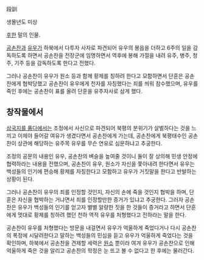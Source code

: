 段訓

생몰년도 미상

[[후한]] 말의 인물.

[[공손찬]]과 [[유우(삼국지)|유우]]가 하북에서 다투자 사자로 파견되어 유우의 봉읍을 더하고 6주의 일을 감독하도록 하면서 공손찬을 전장군에 임명하면서 역후에 봉해 가절을 내려 유주, 병주, 청주, 기주 등을 감독하도록 한다고 전했다.

그러나 공손찬이 유우가 원소 등과 함께 황제를 칭하려 한다고 모함하면서 단훈은 공손찬에게 협박당했고 공손찬이 유우에게 천자를 자칭했다는 죄를 씌워 참수했으며, 유우를 죽인 후에는 공손찬이 표를 올려 단훈을 유주자사로 삼게 했다.

== 창작물에서 ==
[[삼국지를 품다]]에서는 조정에서 사신으로 파견되어 북평의 분위기가 살벌하다는 것을 느끼고 이제야 들어갈 여유가 생겼다면서 공손찬에게 가는데, 공손찬에게 북평태수인 공손찬이 상관에 해당하는 유주목 유우를 무슨 연유로 심문하냐고 추궁한다.

조정의 공문의 내용인 유우, 공손찬의 벼슬을 높여줄 것이니 둘이 잘 상의해 민생 안정에 협력하라는 내용을 전했으며, 공손찬이 유우, 원소가 자신을 쫓아내려 한다면서 유우는 백성들의 인기에 편승해 황제를 자칭한다고 모함하고 유우가 거짓말을 한다고 반발하는 상황이 된다.

그러나 공손찬이 유우의 죄를 인정할 것인지, 자신의 손에 죽을 것인지 협박을 하며, 단훈은 자신을 협박하는 거냐면서 죄를 인정할만한 증거가 있냐고 추궁한다. 그러자 공손찬은 유우가 백성들의 인기를 얻고자 별별 알량한 짓을 한 것들이 증거라고 하면서 단훈에게 멋대로 황제를 칭하려 했던 천하 역적 유우를 처형했다고 전하라는 말을 한다.

공손찬이 유우를 처형했다는 방문을 내걸면서 유우가 억울하게 죽었다거나 다시 공손찬의 폭정에 시달려한다고 말하는 백성들의 민심을 듣고 유우가 억울하게 죽었다는 것을 확인하며, 하북에서 공손찬을 견제할 세력은 [[원소]] 뿐이라 여겨 유우가 공손찬으로 인해 억울하게 죽은 것을 알리고 공손찬의 학정은 눈 뜨고 볼 수 없다고 한 후에는 물러간다.
